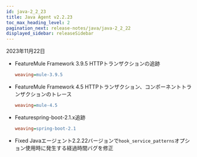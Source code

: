 ```yaml
---
id: java-2_2_23
title: Java Agent v2.2.23
toc_max_heading_level: 2
pagination_next: release-notes/java/java-2_2_22
displayed_sidebar: releaseSidebar
---
```


2023年11月22日

- <Status>Feature</Status>Mule Framework 3.9.5 HTTPトランザクションの追跡

  ```ini title='whatap.conf'
  weaving=mule-3.9.5
  ```

- <Status>Feature</Status>Mule Framework 4.5 HTTPトランザクション、コンポーネントトランザクションのトレース

  ```ini title='whatap.conf'
  weaving=mule-4.5
  ```

- <Status>Feature</Status>spring-boot-2.1.x追跡

  ```ini title='whatap.conf'
  weaving=spring-boot-2.1
  ```

- <Status>Fixed</Status> Javaエージェント2.2.22バージョンで<code>hook_service_patterns</code>オプション使用時に発生する経過時間バグを修正


<DownloadJava ver="2.2.23" />
